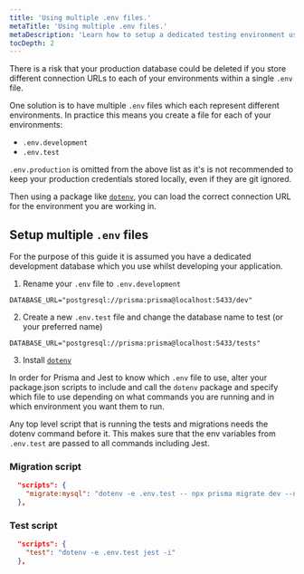 ```yaml
---
title: 'Using multiple .env files.'
metaTitle: 'Using multiple .env files.'
metaDescription: 'Learn how to setup a dedicated testing environment using multiple .env files.'
tocDepth: 2
---
```


<TopBlock>

There is a risk that your production database could be deleted if you store different connection URLs to each of your environments within a single `.env` file.

One solution is to have multiple `.env` files which each represent different environments. In practice this means you create a file for each of your environments:

- `.env.development`
- `.env.test`

<Admonition type="warning">

`.env.production` is omitted from the above list as it's is not recommended to keep your production credentials stored locally, even if they are git ignored.

</Admonition>

Then using a package like [`dotenv`](https://www.npmjs.com/package/dotenv), you can load the correct connection URL for the environment you are working in.

</TopBlock>


## Setup multiple `.env` files

For the purpose of this guide it is assumed you have a dedicated development database which you use whilst developing your application. 

1. Rename your `.env` file to `.env.development`

```env file=.env.development
DATABASE_URL="postgresql://prisma:prisma@localhost:5433/dev"
```

2. Create a new `.env.test` file and change the database name to test (or your preferred name)

```env file=.env.test
DATABASE_URL="postgresql://prisma:prisma@localhost:5433/tests"
```

3. Install [`dotenv`](https://www.npmjs.com/package/dotenv)

In order for Prisma and Jest to know which `.env` file to use, alter your package.json scripts to include and call the `dotenv` package and specify which file to use depending on what commands you are running and in which environment you want them to run.

<Admonition type="info">

Any top level script that is running the tests and migrations needs the dotenv command before it. This makes sure that the env variables from `.env.test` are passed to all commands including Jest.

</Admonition>

### Migration script

```json file=package.json
  "scripts": {
    "migrate:mysql": "dotenv -e .env.test -- npx prisma migrate dev --name mysql-init",
  },
```

### Test script

```json file=package.json
  "scripts": {
    "test": "dotenv -e .env.test jest -i"
  },
```
